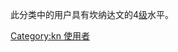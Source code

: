 {{Empty category}}
此分类中的用户具有坎纳达文的4[[Wikipedia:巴別#開始使用巴別語言模板|级]]水平。
[[Category:kn_使用者|Category:kn 使用者]]
